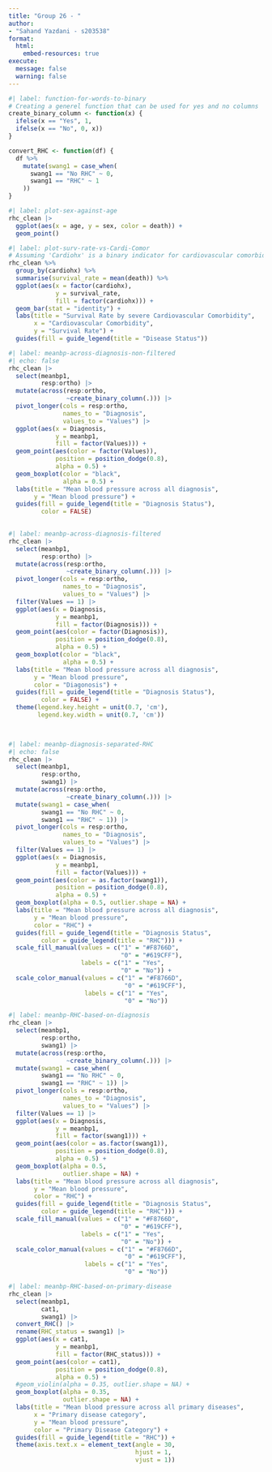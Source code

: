 ```yaml
---
title: "Group 26 - "
author: 
- "Sahand Yazdani - s203538"
format:
  html: 
    embed-resources: true
execute: 
  message: false
  warning: false
---
```


```r
#| label: function-for-words-to-binary
# Creating a generel function that can be used for yes and no columns
create_binary_column <- function(x) {
  ifelse(x == "Yes", 1, 
  ifelse(x == "No", 0, x))
}

convert_RHC <- function(df) {
  df %>%
    mutate(swang1 = case_when(
      swang1 == "No RHC" ~ 0,
      swang1 == "RHC" ~ 1
    ))
}


```



```r
#| label: plot-sex-against-age
rhc_clean |> 
  ggplot(aes(x = age, y = sex, color = death)) +
  geom_point()
```

```r
#| label: plot-surv-rate-vs-Cardi-Comor
# Assuming 'Cardiohx' is a binary indicator for cardiovascular comorbidity
rhc_clean %>%
  group_by(cardiohx) %>%
  summarise(survival_rate = mean(death)) %>%
  ggplot(aes(x = factor(cardiohx), 
             y = survival_rate, 
             fill = factor(cardiohx))) +
  geom_bar(stat = "identity") +
  labs(title = "Survival Rate by severe Cardiovascular Comorbidity",
       x = "Cardiovascular Comorbidity", 
       y = "Survival Rate") +
  guides(fill = guide_legend(title = "Disease Status"))

```
```r
#| label: meanbp-across-diagnosis-non-filtered
#| echo: false
rhc_clean |> 
  select(meanbp1, 
         resp:ortho) |> 
  mutate(across(resp:ortho, 
                ~create_binary_column(.))) |> 
  pivot_longer(cols = resp:ortho,
               names_to = "Diagnosis",
               values_to = "Values") |> 
  ggplot(aes(x = Diagnosis, 
             y = meanbp1,
             fill = factor(Values))) +
  geom_point(aes(color = factor(Values)), 
             position = position_dodge(0.8), 
             alpha = 0.5) +
  geom_boxplot(color = "black", 
               alpha = 0.5) +
  labs(title = "Mean blood pressure across all diagnosis",
       y = "Mean blood pressure") +
  guides(fill = guide_legend(title = "Diagnosis Status"),
         color = FALSE)
  
```
```r
#| label: meanbp-across-diagnosis-filtered
rhc_clean |> 
  select(meanbp1, 
         resp:ortho) |> 
  mutate(across(resp:ortho, 
                ~create_binary_column(.))) |> 
  pivot_longer(cols = resp:ortho,
               names_to = "Diagnosis",
               values_to = "Values") |>
  filter(Values == 1) |> 
  ggplot(aes(x = Diagnosis, 
             y = meanbp1,
             fill = factor(Diagnosis))) +
  geom_point(aes(color = factor(Diagnosis)), 
             position = position_dodge(0.8), 
             alpha = 0.5) +
  geom_boxplot(color = "black", 
               alpha = 0.5) +
  labs(title = "Mean blood pressure across all diagnosis",
       y = "Mean blood pressure",
       color = "Diagonosis") +
  guides(fill = guide_legend(title = "Diagnosis Status"),
         color = FALSE) +
  theme(legend.key.height = unit(0.7, 'cm'),
        legend.key.width = unit(0.7, 'cm'))

  
```


```r
#| label: meanbp-diagnosis-separated-RHC
#| echo: false
rhc_clean |> 
  select(meanbp1, 
         resp:ortho,
         swang1) |> 
  mutate(across(resp:ortho, 
                ~create_binary_column(.))) |>
  mutate(swang1 = case_when(
         swang1 == "No RHC" ~ 0,
         swang1 == "RHC" ~ 1)) |> 
  pivot_longer(cols = resp:ortho,
               names_to = "Diagnosis",
               values_to = "Values") |> 
  filter(Values == 1) |> 
  ggplot(aes(x = Diagnosis, 
             y = meanbp1,
             fill = factor(Values))) +
  geom_point(aes(color = as.factor(swang1)),
             position = position_dodge(0.8), 
             alpha = 0.5) +
  geom_boxplot(alpha = 0.5, outlier.shape = NA) +
  labs(title = "Mean blood pressure across all diagnosis",
       y = "Mean blood pressure",
       color = "RHC") +
  guides(fill = guide_legend(title = "Diagnosis Status",
         color = guide_legend(title = "RHC"))) +
  scale_fill_manual(values = c("1" = "#F8766D", 
                               "0" = "#619CFF"), 
                    labels = c("1" = "Yes", 
                               "0" = "No")) +
  scale_color_manual(values = c("1" = "#F8766D",
                                "0" = "#619CFF"), 
                     labels = c("1" = "Yes", 
                                "0" = "No"))
```

```r
#| label: meanbp-RHC-based-on-diagnosis
rhc_clean |> 
  select(meanbp1, 
         resp:ortho,
         swang1) |> 
  mutate(across(resp:ortho, 
                ~create_binary_column(.))) |>
  mutate(swang1 = case_when(
         swang1 == "No RHC" ~ 0,
         swang1 == "RHC" ~ 1)) |> 
  pivot_longer(cols = resp:ortho,
               names_to = "Diagnosis",
               values_to = "Values") |> 
  filter(Values == 1) |> 
  ggplot(aes(x = Diagnosis, 
             y = meanbp1,
             fill = factor(swang1))) +
  geom_point(aes(color = as.factor(swang1)),
             position = position_dodge(0.8), 
             alpha = 0.5) +
  geom_boxplot(alpha = 0.5, 
               outlier.shape = NA) +
  labs(title = "Mean blood pressure across all diagnosis",
       y = "Mean blood pressure",
       color = "RHC") +
  guides(fill = guide_legend(title = "Diagnosis Status",
         color = guide_legend(title = "RHC"))) +
  scale_fill_manual(values = c("1" = "#F8766D",
                               "0" = "#619CFF"), 
                    labels = c("1" = "Yes", 
                               "0" = "No")) +
  scale_color_manual(values = c("1" = "#F8766D", 
                                "0" = "#619CFF"), 
                     labels = c("1" = "Yes", 
                                "0" = "No"))
```


```r
#| label: meanbp-RHC-based-on-primary-disease
rhc_clean |> 
  select(meanbp1, 
         cat1,
         swang1) |>
  convert_RHC() |> 
  rename(RHC_status = swang1) |> 
  ggplot(aes(x = cat1, 
             y = meanbp1,
             fill = factor(RHC_status))) +
  geom_point(aes(color = cat1),
             position = position_dodge(0.8), 
             alpha = 0.5) +
  #geom_violin(alpha = 0.35, outlier.shape = NA) +
  geom_boxplot(alpha = 0.35, 
               outlier.shape = NA) +
  labs(title = "Mean blood pressure across all primary diseases",
       x = "Primary disease category",
       y = "Mean blood pressure",
       color = "Primary Disease Category") +
  guides(fill = guide_legend(title = "RHC")) +
  theme(axis.text.x = element_text(angle = 30,
                                   hjust = 1,
                                   vjust = 1))
```




































